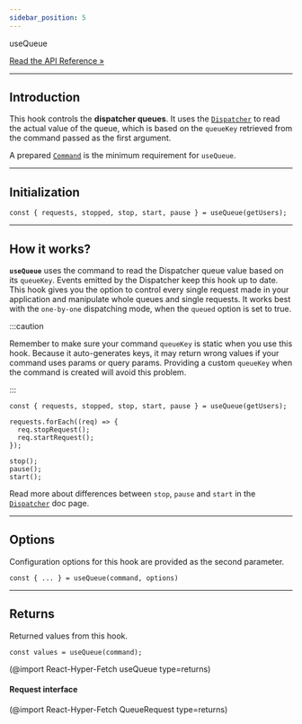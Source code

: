 ```yaml
---
sidebar_position: 5
---
```


<div class="api-link">
  <div class="api-link-title">useQueue</div>
  <div class="api-link-sub-title">

[Read the API Reference »](/api/React-Hyper-Fetch/Hook/useQueue.md)

  </div>
</div>

---

## Introduction

This hook controls the **dispatcher queues**. It uses the [`Dispatcher`](/documentation/02-Core/Dispatcher.mdx) to read
the actual value of the queue, which is based on the `queueKey` retrieved from the command passed as the first argument.

A prepared [`Command`](/documentation/02-Core/Command.mdx) is the minimum requirement for `useQueue`.

---

## Initialization

```tsx
const { requests, stopped, stop, start, pause } = useQueue(getUsers);
```

---

## How it works?

**`useQueue`** uses the command to read the Dispatcher queue value based on its `queueKey`. Events emitted by the
Dispatcher keep this hook up to date. This hook gives you the option to control every single request made in your
application and manipulate whole queues and single requests. It works best with the `one-by-one` dispatching mode, when
the `queued` option is set to true.

:::caution

Remember to make sure your command `queueKey` is static when you use this hook. Because it auto-generates keys, it may
return wrong values if your command uses params or query params. Providing a custom `queueKey` when the command is
created will avoid this problem.

:::

```tsx
const { requests, stopped, stop, start, pause } = useQueue(getUsers);

requests.forEach((req) => {
  req.stopRequest();
  req.startRequest();
});

stop();
pause();
start();
```

Read more about differences between `stop`, `pause` and `start` in the
[`Dispatcher`](/documentation/02-Core/Dispatcher.mdx) doc page.

---

## Options

Configuration options for this hook are provided as the second parameter.

```tsx
const { ... } = useQueue(command, options)
```

<!-- (@import React-Hyper-Fetch UseQueueOptionsType type=returns) -->

---

## Returns

Returned values from this hook.

```tsx
const values = useQueue(command);
```

(@import React-Hyper-Fetch useQueue type=returns)

#### Request interface

(@import React-Hyper-Fetch QueueRequest type=returns)
